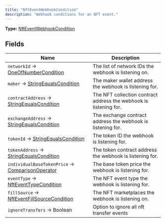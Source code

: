 ```yaml
---
title: "NftEventWebhookCondition"
description: "Webhook conditions for an NFT event."
---
```


**Type:** [NftEventWebhookCondition](/api-reference/types/nfteventwebhookcondition)

## Fields

| Name | Description |
|------|-------------|
| `networkId` → [OneOfNumberCondition](/api-reference/types/oneofnumbercondition) | The list of network IDs the webhook is listening on. |
| `maker` → [StringEqualsCondition](/api-reference/types/stringequalscondition) | The maker wallet address the webhook is listening for. |
| `contractAddress` → [StringEqualsCondition](/api-reference/types/stringequalscondition) | The NFT collection contract address the webhook is listening for. |
| `exchangeAddress` → [StringEqualsCondition](/api-reference/types/stringequalscondition) | The exchange contract address the webhook is listening for. |
| `tokenId` → [StringEqualsCondition](/api-reference/types/stringequalscondition) | The token ID the webhook is listening for. |
| `tokenAddress` → [StringEqualsCondition](/api-reference/types/stringequalscondition) | The token contract address the webhook is listening for. |
| `individualBaseTokenPrice` → [ComparisonOperator](/api-reference/types/comparisonoperator) | The base token price the webhook is listening for. |
| `eventType` → [NftEventTypeCondition](/api-reference/types/nfteventtypecondition) | The NFT event type the webhook is listening for. |
| `fillSource` → [NftEventFillSourceCondition](/api-reference/types/nfteventfillsourcecondition) | The NFT marketplaces the webhook is listening on. |
| `ignoreTransfers` → Boolean | Option to ignore all nft transfer events |

